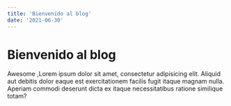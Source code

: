 ```yaml
---
title: 'Bienvenido al blog'
date: '2021-06-30'
---
```

# Bienvenido al blog

Awesome ,Lorem ipsum dolor sit amet, consectetur adipisicing elit. Aliquid aut debitis dolor eaque est exercitationem facilis fugit itaque magnam nulla. Aperiam commodi deserunt dicta ex itaque necessitatibus ratione similique totam?